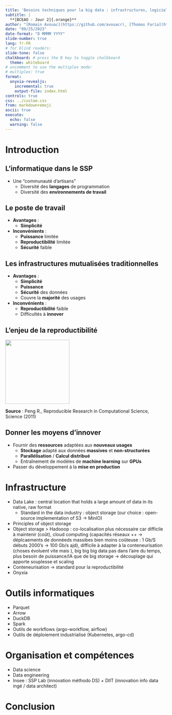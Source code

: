 ```yaml
---
title: 'Besoins techniques pour la big data : infrastructures, logiciels et organisation'
subtitle: |
  **[BCEAO - Jour 2]{.orange}**
author: "[Romain Avouac](https://github.com/avouacr), [Thomas Faria](https://github.com/ThomasFaria)"
date: "09/25/2023"
date-format: "D MMMM YYYY"
slide-number: true
lang: fr-FR
# for blind readers:
slide-tone: false
chalkboard: # press the B key to toggle chalkboard
  theme: whiteboard
# uncomment to use the multiplex mode:
# multiplex: true
format:
  onyxia-revealjs:
    incremental: true
    output-file: index.html
controls: true
css: ../custom.css
from: markdown+emoji
ascii: true
execute: 
  echo: false
  warning: false
---
```


# Introduction

## L'informatique dans le SSP

- Une ["communauté d'artisans"]{.orange}
  - Diversité des [**langages**]{.blue2} de programmation 
  - Diversité des [**environnements de travail**]{.blue2}

## Le poste de travail

::: {.incremental}
- [**Avantages**]{.orange} :
  - [**Simplicité**]{.blue2}

- [**Inconvénients**]{.orange} :
  - [**Puissance**]{.blue2} limitée
  - [**Reproductibilité**]{.blue2} limitée
  - [**Sécurité**]{.blue2} faible
:::

## Les infrastructures mutualisées traditionnelles

::: {.incremental}
- [**Avantages**]{.orange} :
  - [**Simplicité**]{.blue2}
  - [**Puissance**]{.blue2}
  - [**Sécurité**]{.blue2} des données
  - Couvre la [**majorité**]{.blue2} des usages

- [**Inconvénients**]{.orange} :
  - [**Reproductibilité**]{.blue2} faible
  - Difficultés à [**innover**]{.blue2}
:::

## L'enjeu de la reproductibilité

![](img/reprospectrum.png){height="200" fig-align="center"}

**Source** : Peng R., Reproducible Research in Computational Science, Science (2011)

## Donner les moyens d'innover

::: {.incremental}
- Fournir des [**ressources**]{.orange} adaptées aux [**nouveaux usages**]{.orange}
  - [**Stockage**]{.blue2} adapté aux données [**massives**]{.blue2} et [**non-structurées**]{.blue2}
  - [**Parallélisation**]{.blue2} / [**Calcul distribué**]{.blue2}
  - Entraînement de modèles de [**machine learning**]{.blue2} sur [**GPUs**]{.blue2}

- Passer du développement à la [**mise en production**]{.orange}
:::


# Infrastructure

- Data Lake : central location that holds a large amount of data in its native, raw format
  - Standard in the data industry : object storage (our choice : open-source implementation of S3 -> MinIO)
- Principles of object storage
- Object storage > Hadooop : co-localisation plus nécessaire car difficile à maintenir (coût), cloud computing (capacités réseaux ++ -> déplcaements de donnéeds massibes bien moins coûteuse : 1 Gb/S débuts 2000's -> 100 Gb/s ajd), difficile à adapter à la conteneurisation (choses évoluent vite mais ), big big big data pas dans l'aire du temps, plus besoin de puissance/IA que de big storage -> découplage qui apporte souplesse et scaling
- Conteneurisation -> standard pour la reproductibilité
- Onyxia

# Outils informatiques

- Parquet
- Arrow
- DuckDB
- Spark
- Outils de workflows (argo-workflow, airflow)
- Outils de déploiement industrialisé (Kubernetes, argo-cd)

# Organisation et compétences

- Data science
- Data engineering
- Insee : SSP Lab (innovation méthodo DS) + DIIT (innovation info data ingé / data architect)

# Conclusion


